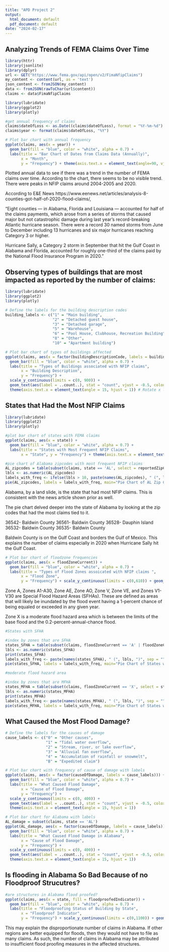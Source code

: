 ```yaml
---
title: "APD Project 2"
output:
  html_document: default
  pdf_document: default
date: "2024-02-17"
---
```


## Analyzing Trends of FEMA Claims Over Time
```r
library(httr)
library(jsonlite)
library(dplyr)
url <- GET("https://www.fema.gov/api/open/v2/FimaNfipClaims")
my_content <- content(url, as = 'text')
json_content <- fromJSON(my_content)
data <- fromJSON(rawToChar(url$content))
claims <- data$FimaNfipClaims
```
```r
library(lubridate)
library(ggplot2)
library(plotly)

#get annual frequency of claims
claims$dateOfLoss <- as.Date((claims$dateOfLoss), format = "%Y-%m-%d")
claims$year <- format(claims$dateOfLoss, "%Y")

# Plot bar chart with annual frequency
ggplot(claims, aes(x = year)) +
  geom_bar(fill = "blue", color = "white", alpha = 0.7) + 
  labs(title = "Bar Chart of Dates from Claims Data (Annually)",
       x = "Month",
       y = "Frequency") + theme(axis.text.x = element_text(angle=90, vjust=.5, hjust=1)) + geom_text(aes(label = ..count..), stat = "count", vjust = -0.5, colour = "black", color="white")

```

Plotted annual data to see if there was a trend in the number of FEMA claims over time. According to the chart, there seems to be no visible trend. There were peaks in NFIP claims around 2004-2005 and 2020.

According to E&E News https://www.eenews.net/articles/analysis-8-counties-got-half-of-2020-flood-claims/,

"Eight counties — in Alabama, Florida and Louisiana — accounted for half of the claims payments, which arose from a series of storms that caused major but not catastrophic damage during last year’s record-breaking Atlantic hurricane season. There were a record 30 named storms from June to December including 13 hurricanes and six major hurricanes reaching Category 3 or higher.

Hurricane Sally, a Category 2 storm in September that hit the Gulf Coast in Alabama and Florida, accounted for roughly one-third of the claims paid by the National Flood Insurance Program in 2020."



## Observing types of buildings that are most impacted as reported by the number of claims:


```r
library(lubridate)
library(ggplot2)
library(plotly)

# Define the labels for the building description codes
building_labels <- c("1" = "Main building",
                     "2" = "Detached guest house",
                     "3" = "Detached garage",
                     "5" = "Warehouse",
                     "6" = "Pool House, Clubhouse, Recreation Building",
                     "8" = "Other",
                     "10" = "Apartment building")

# Plot bar chart of types of buildings affected
ggplot(claims, aes(x = factor(buildingDescriptionCode, labels = building_labels))) +
  geom_bar(fill = "blue", color = "white", alpha = 0.7) + 
  labs(title = "Types of Buildings associated with NFIP claims",
       x = "Building Description",
       y = "Frequency") + 
  scale_y_continuous(limits = c(0, 900)) + 
  geom_text(aes(label = ..count..), stat = "count", vjust = -0.5, colour = "black") +
  theme(axis.text.x = element_text(angle = 15, hjust = 1)) # Rotate x labels for readability
```


## States that Had the Most NFIP Claims

```r

library(lubridate)
library(ggplot2)
library(plotly)

#plot bar chart of states with FEMA claims
ggplot(claims, aes(x = state)) +
  geom_bar(fill = "blue", color = "white", alpha = 0.7) + 
  labs(title = "States with Most Frequent NFIP Claims",
       x = "State", y = "Frequency") + theme(axis.text.x = element_text(angle=0, vjust=.5, hjust=1)) + scale_y_continuous(limits = c(0,1020)) + geom_text(aes(label = ..count..), stat = "count", vjust = -0.5, colour = "black")

#pie chart of Alabama zipcodes with most frequent NFIP claims
AL_zipcodes = table(subset(claims, state == 'AL', select = reportedZipCode))
lbls <- as.numeric(AL_zipcodes)
labels_with_freq <- ifelse(lbls > 10, paste(names(AL_zipcodes), " (", lbls, ")", sep = ""), "")
pie(AL_zipcodes, labels = labels_with_freq, main="Pie Chart of AL Zip Codes")
```

Alabama, by a land slide, is the state that had most NFIP claims. This is consistent with the news article shown prior as well. 

The pie chart delved deeper into the state of Alabama by looking at the zip codes that had the most claims tied to it. 

36542- Baldwin County
36561- Baldwin County
36528- Dauphin Island
36532- Baldwin County
36535- Baldwin County

Baldwin County is on the Gulf Coast and borders the Gulf of Mexico. This explains the number of claims especially in 2020 when Hurricane Sally hit the Gulf Coast.

```r

# Plot bar chart of floodzone frequencies
ggplot(claims, aes(x = floodZoneCurrent)) +
  geom_bar(fill = "blue", color = "white", alpha = 0.7) + 
  labs(title = "Types of Flood Zones assoicated with NFIP claims ",
       x = "Flood Zone",
       y = "Frequency") + scale_y_continuous(limits = c(0,610)) + geom_text(aes(label = ..count..), stat = "count", vjust = -0.5, colour = "black")
```

Zone A, Zones A1-A30, Zone AE, Zone AO, Zone V, Zone VE, and Zones V1-V30 are Special Flood Hazard Areas (SFHAs). These are defined as areas that will likely be inundated by the flood event having a 1-percent chance of being equaled or exceeded in any given year.

Zone X is a moderate flood hazard area which is between the limits of the base flood and the 0.2-percent-annual-chance flood.

```r

#States with SFHA

#index by zones that are SFHA
states_SFHA = table(subset(claims, floodZoneCurrent == 'A' | floodZoneCurrent == 'A06' | floodZoneCurrent == 'A08' | floodZoneCurrent == 'A09' | floodZoneCurrent == 'A11' | floodZoneCurrent == 'AE' | floodZoneCurrent == 'AOB' | floodZoneCurrent == 'V09' | floodZoneCurrent == 'V10' | floodZoneCurrent == 'V12' | floodZoneCurrent == 'V15' | floodZoneCurrent == 'VE', select = state))
lbls <- as.numeric(states_SFHA)
print(states_SFHA)
labels_with_freq <- paste(names(states_SFHA), " (", lbls, ")", sep = "")
pie(states_SFHA, labels = labels_with_freq, main="Pie Chart of States with SFHA")

#moderate flood hazard area

#index by zones that are MFHA
states_MFHA = table(subset(claims, floodZoneCurrent == 'X', select = state))
lbls <- as.numeric(states_MFHA)
print(states_MFHA)
labels_with_freq <- paste(names(states_MFHA), " (", lbls, ")", sep = "")
pie(states_MFHA, labels = labels_with_freq, main="Pie Chart of States with MFHA")
```


## What Caused the Most Flood Damage?

```r

# Define the labels for the causes of damage
cause_labels <- c("0" = "Other causes",
                  "1" = "Tidal water overflow",
                  "2" = "Stream, river, or lake overflow",
                  "3" = "Alluvial fan overflow",
                  "4" = "Accumulation of rainfall or snowmelt",
                  "B" = "Expedited claim")

# Plot bar chart with frequency of cause of damage with labels
ggplot(claims, aes(x = factor(causeOfDamage, labels = cause_labels))) +
  geom_bar(fill = "blue", color = "white", alpha = 0.7) + 
  labs(title = "What Caused Flood Damage",
       x = "Cause of Flood Damage",
       y = "Frequency") + 
  scale_y_continuous(limits = c(0, 400)) + 
  geom_text(aes(label = ..count..), stat = "count", vjust = -0.5, color = "black") +
  theme(axis.text.x = element_text(angle = 15, hjust = 1))

# Plot bar chart for Alabama with labels
AL_damage = subset(claims, state == 'AL')
ggplot(AL_damage, aes(x = factor(causeOfDamage, labels = cause_labels))) +
  geom_bar(fill = "blue", color = "white", alpha = 0.7) + 
  labs(title = "What Caused Flood Damage in Alabama",
       x = "Cause of Flood Damage",
       y = "Frequency") + 
  scale_y_continuous(limits = c(0, 400)) + 
  geom_text(aes(label = ..count..), stat = "count", vjust = -0.5, color = "black") +
  theme(axis.text.x = element_text(angle = 15, hjust = 1))
```


## Is flooding in Alabama So Bad Because of no Floodproof Strucutres?

```r

#are structures in Alabama flood proofed?
ggplot(claims, aes(x = state, fill = floodproofedIndicator)) +
  geom_bar(fill = "blue", color = "white", alpha = 0.7) + 
  labs(title = "Floodproofing Status of Building by State",
       x = "Floodproof Indicator",
       y = "Frequency") + scale_y_continuous(limits = c(0,1100)) + geom_text(aes(label = ..count..), stat = "count", vjust = -0.5, color = "black")
```

This may explain the disproportionate number of claims in Alabama. If other regions are better equipped for floods, then they would not have to file as many claims. As such, the number of claims in Alabama may be attributed to insufficient flood proofing measures in the affected structures.